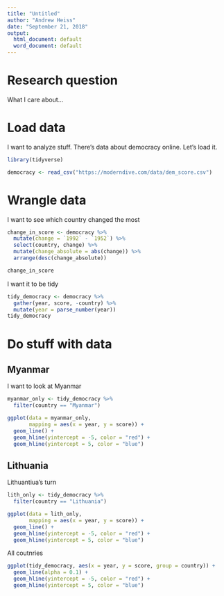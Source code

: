 ```yaml
---
title: "Untitled"
author: "Andrew Heiss"
date: "September 21, 2018"
output:
  html_document: default
  word_document: default
---
```


# Research question

What I care about…

# Load data

I want to analyze stuff. There's data about democracy online. Let's load it.

```r
library(tidyverse)

democracy <- read_csv("https://moderndive.com/data/dem_score.csv")
```


# Wrangle data

I want to see which country changed the most

```r
change_in_score <- democracy %>% 
  mutate(change = `1992` - `1952`) %>% 
  select(country, change) %>% 
  mutate(change_absolute = abs(change)) %>% 
  arrange(desc(change_absolute))

change_in_score
```

I want it to be tidy

```r
tidy_democracy <- democracy %>% 
  gather(year, score, -country) %>% 
  mutate(year = parse_number(year))
tidy_democracy
```


# Do stuff with data

## Myanmar

I want to look at Myanmar

```r
myanmar_only <- tidy_democracy %>% 
  filter(country == "Myanmar")

ggplot(data = myanmar_only, 
       mapping = aes(x = year, y = score)) +
  geom_line() +
  geom_hline(yintercept = -5, color = "red") + 
  geom_hline(yintercept = 5, color = "blue")
```

## Lithuania

Lithuantiua's turn

```r
lith_only <- tidy_democracy %>% 
  filter(country == "Lithuania")

ggplot(data = lith_only, 
       mapping = aes(x = year, y = score)) +
  geom_line() +
  geom_hline(yintercept = -5, color = "red") + 
  geom_hline(yintercept = 5, color = "blue")
```


All coutnries

```r
ggplot(tidy_democracy, aes(x = year, y = score, group = country)) + 
  geom_line(alpha = 0.1) +
  geom_hline(yintercept = -5, color = "red") + 
  geom_hline(yintercept = 5, color = "blue")
```
